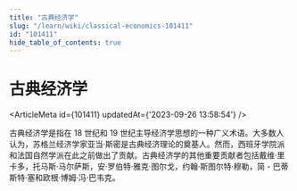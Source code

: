 ```yaml
---
title: "古典经济学"
slug: "/learn/wiki/classical-economics-101411"
id: "101411"
hide_table_of_contents: true
---
```



# 古典经济学

<ArticleMeta id={101411} updatedAt={'2023-09-26 13:58:54'} />
<div className='border-solid border-b border-t-0 my-4 border-[var(--ifm-color-gray-300)]' />

古典经济学是指在 18 世纪和 19 世纪主导经济学思想的一种广义术语。大多数人认为，苏格兰经济学家亚当·斯密是古典经济理论的奠基人。然而，西班牙学院派和法国自然学派在此之前做出了贡献。古典经济学的其他重要贡献者包括戴维·里卡多，托马斯·马尔萨斯，安·罗伯特·雅克·图尔戈，约翰·斯图尔特·穆勒，简 - 巴蒂斯特·塞和欧根·博姆·冯·巴韦克。
